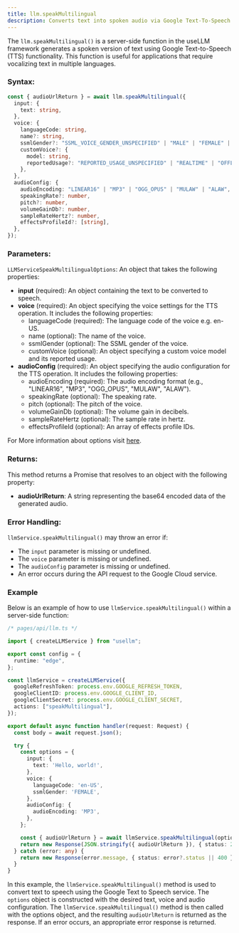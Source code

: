 ```yaml
---
title: llm.speakMultilingual
description: Converts text into spoken audio via Google Text-To-Speech API
---
```


The `llm.speakMultilingual()` is a server-side function in the useLLM framework generates a spoken version of text using Google Text-to-Speech (TTS) functionality. This function is useful for applications that require vocalizing text in multiple languages.

### Syntax:

```typescript
const { audioUrlReturn } = await llm.speakMultilingual({
  input: {
    text: string,
  },
  voice: {
    languageCode: string,
    name?: string,
    ssmlGender?: "SSML_VOICE_GENDER_UNSPECIFIED" | "MALE" | "FEMALE" | "NEUTRAL" | null | undefined,
    customVoice?: {
      model: string,
      reportedUsage?: "REPORTED_USAGE_UNSPECIFIED" | "REALTIME" | "OFFLINE" | null | undefined,
    },
  },
  audioConfig: {
    audioEncoding: "LINEAR16" | "MP3" | "OGG_OPUS" | "MULAW" | "ALAW",
    speakingRate?: number,
    pitch?: number,
    volumeGainDb?: number,
    sampleRateHertz?: number,
    effectsProfileId?: [string],
  },
});
```

### Parameters:

`LLMServiceSpeakMultilingualOptions`: An object that takes the following properties:

- **input** (required): An object containing the text to be converted to speech.
- **voice** (required): An object specifying the voice settings for the TTS operation. It includes the following properties:
  - languageCode (required): The language code of the voice e.g. en-US.
  - name (optional): The name of the voice.
  - ssmlGender (optional): The SSML gender of the voice.
  - customVoice (optional): An object specifying a custom voice model and its reported usage.
- **audioConfig** (required): An object specifying the audio configuration for the TTS operation. It includes the following properties:
  - audioEncoding (required): The audio encoding format (e.g., "LINEAR16", "MP3", "OGG_OPUS", "MULAW", "ALAW").
  - speakingRate (optional): The speaking rate.
  - pitch (optional): The pitch of the voice.
  - volumeGainDb (optional): The volume gain in decibels.
  - sampleRateHertz (optional): The sample rate in hertz.
  - effectsProfileId (optional): An array of effects profile IDs.

For More information about options visit [here](https://cloud.google.com/text-to-speech/docs/reference/rest/v1/text/synthesize).

### Returns:

This method returns a Promise that resolves to an object with the following property:

- **audioUrlReturn**: A string representing the base64 encoded data of the generated audio.

### Error Handling:

`llmService.speakMultilingual()` may throw an error if:

- The `input` parameter is missing or undefined.
- The `voice` parameter is missing or undefined.
- The `audioConfig` parameter is missing or undefined.
- An error occurs during the API request to the Google Cloud service.

### Example

Below is an example of how to use `llmService.speakMultilingual()` within a server-side function:

```typescript
/* pages/api/llm.ts */

import { createLLMService } from "usellm";

export const config = {
  runtime: "edge",
};

const llmService = createLLMService({
  googleRefreshToken: process.env.GOOGLE_REFRESH_TOKEN,
  googleClientID: process.env.GOOGLE_CLIENT_ID,
  googleClientSecret: process.env.GOOGLE_CLIENT_SECRET,
  actions: ["speakMultilingual"],
});

export default async function handler(request: Request) {
  const body = await request.json();

  try {
    const options = {
      input: {
        text: 'Hello, world!',
      },
      voice: {
        languageCode: 'en-US',
        ssmlGender: 'FEMALE',
      },
      audioConfig: {
        audioEncoding: 'MP3',
      },
    };

    const { audioUrlReturn } = await llmService.speakMultilingual(options);
    return new Response(JSON.stringify({ audioUrlReturn }), { status: 200 });
  } catch (error: any) {
    return new Response(error.message, { status: error?.status || 400 });
  }
}
```

In this example, the `llmService.speakMultilingual()` method is used to convert text to speech using the Google Text to Speech service. The `options` object is constructed with the desired text, voice and audio configuration. The `llmService.speakMultilingual()` method is then called with the options object, and the resulting `audioUrlReturn` is returned as the response. If an error occurs, an appropriate error response is returned.